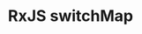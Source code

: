 ---
id: "angular_tf_hard_003"
questionType: "TRUE_FALSE"
title: "RxJS switchMap"
statement: "switchMap cancels previous subscriptions when a new value is emitted."
difficulty: "HARD"
category: "Angular"
correctAnswer: true
explanation: "switchMap unsubscribes from the previous observable when a new one is emitted."
---